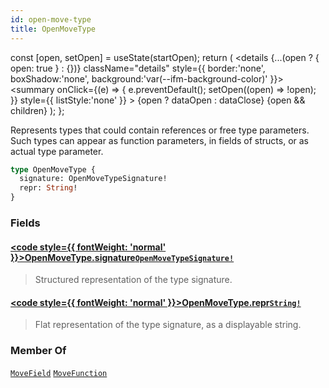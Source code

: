 ```yaml
---
id: open-move-type
title: OpenMoveType
---
```









  const [open, setOpen] = useState(startOpen);
  return (
    <details {...(open ? { open: true } : {})} className="details" style={{ border:'none', boxShadow:'none', background:'var(--ifm-background-color)' }}>
      <summary
        onClick={(e) => {
          e.preventDefault();
          setOpen((open) => !open);
        }}
        style={{ listStyle:'none' }}
      >
      {open ? dataOpen : dataClose}
      </summary>
      {open && children}
    </details>
  );
};








Represents types that could contain references or free type parameters.  Such types can appear
as function parameters, in fields of structs, or as actual type parameter.


```graphql
type OpenMoveType {
  signature: OpenMoveTypeSignature!
  repr: String!
}
```




### Fields

#### [<code style={{ fontWeight: 'normal' }}>OpenMoveType.<b>signature</b></code>](#)<Bullet />[`OpenMoveTypeSignature!`](/references/iota-api/iota-graphql/reference/types/scalars/open-move-type-signature) <Badge class="badge badge--secondary" text="non-null"/> <Badge class="badge badge--secondary" text="scalar"/> 
> 
> 
> Structured representation of the type signature.
> 

#### [<code style={{ fontWeight: 'normal' }}>OpenMoveType.<b>repr</b></code>](#)<Bullet />[`String!`](/references/iota-api/iota-graphql/reference/types/scalars/string) <Badge class="badge badge--secondary" text="non-null"/> <Badge class="badge badge--secondary" text="scalar"/> 
> 
> 
> Flat representation of the type signature, as a displayable string.
> 





### Member Of

[`MoveField`](/references/iota-api/iota-graphql/reference/types/objects/move-field)  <Badge class="badge badge--secondary" text="object"/><Bullet />[`MoveFunction`](/references/iota-api/iota-graphql/reference/types/objects/move-function)  <Badge class="badge badge--secondary" text="object"/>

